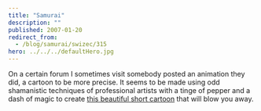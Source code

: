 ```yaml
---
title: "Samurai"
description: ""
published: 2007-01-20
redirect_from:
  - /blog/samurai/swizec/315
hero: ../../../defaultHero.jpg
---
```


On a certain forum I sometimes visit somebody posted an animation they did, a cartoon to be more precise. It seems to be made using odd shamanistic techniques of professional artists with a tinge of pepper and a dash of magic to create [this beautiful short cartoon](http://www.threeleggedlegs.com/work/samurai/) that will blow you away.
